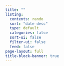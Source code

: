 ```yaml
---
title: ""
listing:
  contents: rando
  sort: "date desc"
  type: default
  categories: false
  sort-ui: false
  filter-ui: false
  feed: false
page-layout: full
title-block-banner: true
---
```

